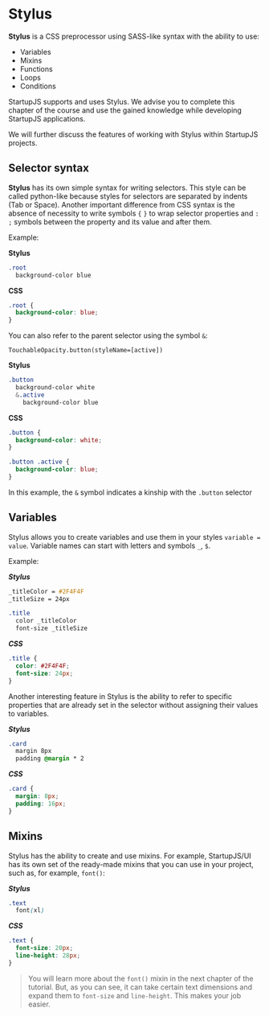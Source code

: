 # Stylus

**Stylus** is a CSS preprocessor using SASS-like syntax with the ability to use:
* Variables
* Mixins
* Functions
* Loops
* Conditions

StartupJS supports and uses Stylus. We advise you to complete this chapter of the course and use the gained knowledge while developing StartupJS applications.

We will further discuss the features of working with Stylus within StartupJS projects.

## Selector syntax

**Stylus** has its own simple syntax for writing selectors. This style can be called python-like because styles for selectors are separated by indents (Tab or Space). Another important difference from CSS syntax is the absence of necessity to write symbols `{` `}` to wrap selector properties and `:` `;` symbols between the property and its value and after them.

Example:

**Stylus**
```css
.root
  background-color blue
```
**CSS**
```css
.root {
  background-color: blue;
}
```


You can also refer to the parent selector using the symbol `&`: 

```pug
TouchableOpacity.button(styleName=[active])
```

**Stylus**
```css
.button
  background-color white
  &.active
    background-color blue
```
**CSS**
```css
.button {
  background-color: white;
}

.button .active {
  background-color: blue;
}
```

In this example, the `&` symbol indicates a kinship with the `.button` selector


## Variables

Stylus allows you to create variables and use them in your styles `variable = value`. Variable names can start with letters and symbols `_`, `$`.

Example:

***Stylus***
```css
_titleColor = #2F4F4F
_titleSize = 24px

.title
  color _titleColor
  font-size _titleSize
```

***CSS***
```css
.title {
  color: #2F4F4F;
  font-size: 24px;
}
```

Another interesting feature in Stylus is the ability to refer to specific properties that are already set in the selector without assigning their values to variables.

***Stylus***
```css
.card
  margin 8px
  padding @margin * 2
```

***CSS***
```css
.card {
  margin: 8px;
  padding: 16px;
}
```

## Mixins

Stylus has the ability to create and use mixins. For example, StartupJS/UI has its own set of the ready-made mixins that you can use in your project, such as, for example, `font()`:

***Stylus***
```css
.text
  font(xl)
```

***CSS***
```css
.text {
  font-size: 20px;
  line-height: 28px;
}
```

> You will learn more about the `font()` mixin in the next chapter of the tutorial. But, as you can see, it can take certain text dimensions and expand them to `font-size` and `line-height`. This makes your job easier.